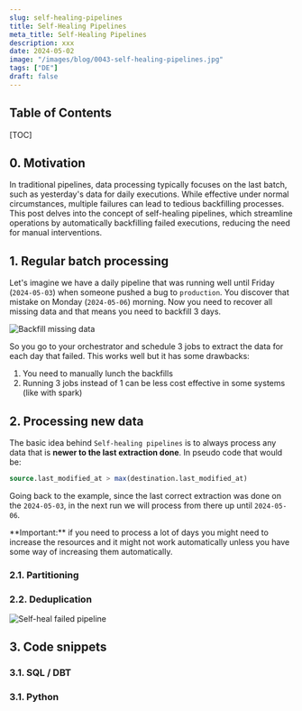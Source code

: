 ```yaml
---
slug: self-healing-pipelines
title: Self-Healing Pipelines
meta_title: Self-Healing Pipelines
description: xxx
date: 2024-05-02
image: "/images/blog/0043-self-healing-pipelines.jpg"
tags: ["DE"]
draft: false
---
```


## Table of Contents

[TOC]

## 0. Motivation

In traditional pipelines, data processing typically focuses on the last batch, such as yesterday's data for daily executions.
While effective under normal circumstances, multiple failures can lead to tedious backfilling processes.
This post delves into the concept of self-healing pipelines, which streamline operations by automatically backfilling failed executions, reducing the need for manual interventions.

## 1. Regular batch processing

Let's imagine we have a daily pipeline that was running well until Friday (`2024-05-03`) when someone pushed a bug to `production`.
You discover that mistake on Monday (`2024-05-06`) morning.
Now you need to recover all missing data and that means you need to backfill 3 days. 

![Backfill missing data](../../images/posts/2024/0043-backfill-missing-data.jpg)

So you go to your orchestrator and schedule 3 jobs to extract the data for each day that failed.
This works well but it has some drawbacks:

1. You need to manually lunch the backfills
2. Running 3 jobs instead of 1 can be less cost effective in some systems (like with spark)

## 2. Processing new data

The basic idea behind `Self-healing pipelines` is to always process any data that is **newer to the last extraction done**.
In pseudo code that would be:

```sql
source.last_modified_at > max(destination.last_modified_at)
```

Going back to the example, since the last correct extraction was done on the `2024-05-03`, in the next run we will process from there up until `2024-05-06`.

<Notice type="warning">
  **Important:** if you need to process a lot of days you might need to increase the resources and it might not work automatically unless you have some way of increasing them automatically.
</Notice>

### 2.1. Partitioning

### 2.2. Deduplication

![Self-heal failed pipeline](../../images/posts/2024/0043-self-heal-failed-pipeline.jpg)

## 3. Code snippets

### 3.1. SQL / DBT

### 3.1. Python
